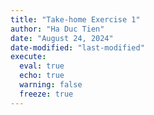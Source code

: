```yaml
---
title: "Take-home Exercise 1"
author: "Ha Duc Tien"
date: "August 24, 2024"
date-modified: "last-modified"
execute: 
  eval: true
  echo: true
  warning: false
  freeze: true
---
```

